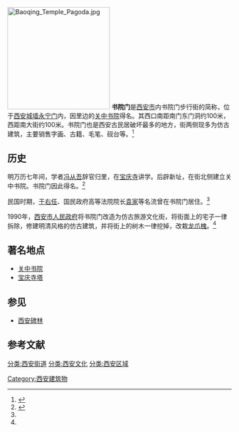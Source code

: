 {{Infobox China Road
|中文道路名称= 书院门
|道路名称拼音= Shuyuanmen
|道路方向= WE
|路牌类型= Xi'an
|图片= 
|图片说明=
|道路属性= 步行街
|道路总长度= 0.28
|规划总长度=
|已通车长度=
|车速限制=
|行车线数量=
|所在地区= [[西安市|西安市]][[碑林区|碑林区]]
|起点= [[南大街|南大街]]
|终点= 安居巷
}}
[[File:Baoqing_Temple_Pagoda.jpg|230px]]
'''书院门'''是[[西安市|西安市]]内书院门步行街的简称，位于[[西安城墙|西安城墙]][[永宁门|永宁门]]内，因里边的[[关中书院|关中书院]]得名。其西口南距南门东门洞约100米，西距南大街约100米。书院门也是西安古民居破坏最多的地方，街两侧现多为仿古建筑，主要销售字画、古籍、毛笔、砚台等。<ref name=sanlian>{{Cite web |url= http://www.lifeweek.com.cn/2005/0119/10736.shtml |title= 西安,只有城墙的古城 |author= 马戎戎 |date= 2005-01-19 |publisher= 三联生活 |language= zh-hans |accessdate= 2014年5月4日 |quote=  |archive-date= 2021-01-20 |archive-url= https://web.archive.org/web/20210120114802/http://www.lifeweek.com.cn/2005/0119/10736.shtml |dead-url= no }}</ref>

==历史==
明万历七年间，学者[[冯从吾|冯从吾]]辞官归里，在[[宝庆寺|宝庆寺]]讲学。后辟新址，在街北侧建立关中书院。书院门因此得名。<ref>{{Cite web |url= http://news.cnwest.com/content/2014-04/09/content_10982308.htm |title= 西安街道名霸气有文化 你知道吗？ |author=  |date=  |publisher= 西部网 |language= zh-hans |accessdate= 2014年4月21日 |quote=  |archive-url= https://web.archive.org/web/20140421064355/http://news.cnwest.com/content/2014-04/09/content_10982308.htm |archive-date= 2014年4月21日 |dead-url= yes }}</ref>

民国时期，[[于右任|于右任]]、国民政府高等法院院长[[袁家|袁家]]等名流曾在书院门居住。<ref name=sanlian/>

1990年，[[西安市人民政府|西安市人民政府]]将书院门改造为仿古旅游文化街，将街面上的宅子一律拆除，修建明清风格的仿古建筑，并将街上的树木一律挖掉，改栽[[龙爪槐|龙爪槐]]。<ref name=sanlian/>

==著名地点==
*[[关中书院|关中书院]]
*[[宝庆寺塔|宝庆寺塔]]

==参见==
*[[西安碑林|西安碑林]]

==参考文献==
{{portal|西安}}
{{reflist}}

{{西安小作品}}
[[分类:西安街道|分类:西安街道]]
[[分类:西安文化|分类:西安文化]]
[[Category:西安建筑物|Category:西安建筑物]]
[[分类:西安区域|分类:西安区域]]